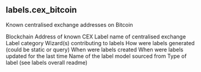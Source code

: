 ## labels.cex_bitcoin 
Known centralised exchange addresses on Bitcoin

<ParamField path="blockchain">
Blockchain
</ParamField>
<ParamField path="address">
Address of known CEX
</ParamField>
<ParamField path="name">
Label name of centralised exchange
</ParamField>
<ParamField path="category">
Label category
</ParamField>
<ParamField path="contributor">
Wizard(s) contributing to labels
</ParamField>
<ParamField path="source">
How were labels generated (could be static or query)
</ParamField>
<ParamField path="created_at">
When were labels created
</ParamField>
<ParamField path="updated_at">
When were labels updated for the last time
</ParamField>
<ParamField path="model_name">
Name of the label model sourced from
</ParamField>
<ParamField path="label_type">
Type of label (see labels overall readme)
</ParamField>
